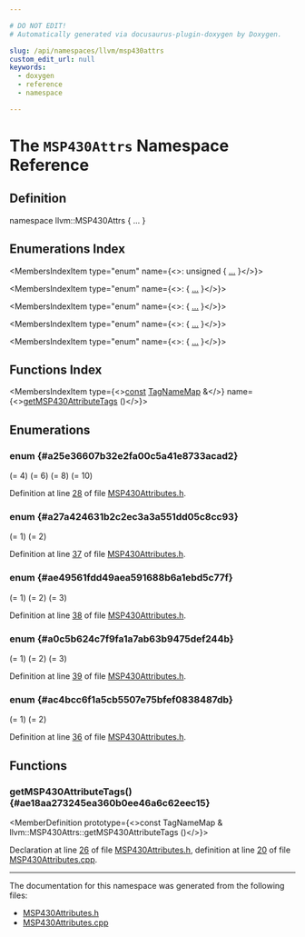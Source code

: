 ```yaml
---

# DO NOT EDIT!
# Automatically generated via docusaurus-plugin-doxygen by Doxygen.

slug: /api/namespaces/llvm/msp430attrs
custom_edit_url: null
keywords:
  - doxygen
  - reference
  - namespace

---
```





# The `MSP430Attrs` Namespace Reference

<DoxygenPage pluginConfig={pluginConfig}>



## Definition

<CodeBlock>namespace llvm::MSP430Attrs &#123; ... &#125;</CodeBlock>

## Enumerations Index

<MembersIndex>

<MembersIndexItem
  type="enum"
  name={<>: unsigned &#123; <a href="#a25e36607b32e2fa00c5a41e8733acad2">...</a> &#125;</>}>
</MembersIndexItem>

<MembersIndexItem
  type="enum"
  name={<>:  &#123; <a href="#a27a424631b2c2ec3a3a551dd05c8cc93">...</a> &#125;</>}>
</MembersIndexItem>

<MembersIndexItem
  type="enum"
  name={<>:  &#123; <a href="#ae49561fdd49aea591688b6a1ebd5c77f">...</a> &#125;</>}>
</MembersIndexItem>

<MembersIndexItem
  type="enum"
  name={<>:  &#123; <a href="#a0c5b624c7f9fa1a7ab63b9475def244b">...</a> &#125;</>}>
</MembersIndexItem>

<MembersIndexItem
  type="enum"
  name={<>:  &#123; <a href="#ac4bcc6f1a5cb5507e75bfef0838487db">...</a> &#125;</>}>
</MembersIndexItem>

</MembersIndex>

## Functions Index

<MembersIndex>

<MembersIndexItem
  type={<><a href="/docs/api/files/lib/lib/target/lib/target/aarch64/aarch64promoteconstant-cpp/#a90f8350fecae261c25be85d38b451bff">const</a> <a href="/docs/api/namespaces/llvm/#a8ba0ebd86185aea94f29ed853c4dd97f">TagNameMap</a> &amp;</>}
  name={<><a href="#ae18aa273245ea360b0ee46a6c62eec15">getMSP430AttributeTags</a> ()</>}>
</MembersIndexItem>

</MembersIndex>


<SectionDefinition>

## Enumerations

### enum  {#a25e36607b32e2fa00c5a41e8733acad2}

<MemberDefinition
  prototype="enum llvm::MSP430Attrs::AttrType : unsigned">

<EnumerationList title="Enumeration values">

<Link id="a25e36607b32e2fa00c5a41e8733acad2a4d25d5b65af344dd4b939cb17406b6b0" />
<EnumerationListItem name="TagISA">
 (= 4)
</EnumerationListItem>

<Link id="a25e36607b32e2fa00c5a41e8733acad2aaf6ddc682decf3aab85a609719eec5ef" />
<EnumerationListItem name="TagCodeModel">
 (= 6)
</EnumerationListItem>

<Link id="a25e36607b32e2fa00c5a41e8733acad2a0c699a7ac7fd7947ab3740b46c70f9fc" />
<EnumerationListItem name="TagDataModel">
 (= 8)
</EnumerationListItem>

<Link id="a25e36607b32e2fa00c5a41e8733acad2a41c266908e316f3f3a96f955b4ff8d24" />
<EnumerationListItem name="TagEnumSize">
 (= 10)
</EnumerationListItem>

</EnumerationList>

Definition at line <a href="/docs/api/files/include/include/llvm/include/llvm/support/msp430attributes-h/#l00028">28</a> of file <a href="/docs/api/files/include/include/llvm/include/llvm/support/msp430attributes-h">MSP430Attributes.h</a>.
</MemberDefinition>

### enum  {#a27a424631b2c2ec3a3a551dd05c8cc93}

<MemberDefinition
  prototype="enum llvm::MSP430Attrs::CodeModel ">

<EnumerationList title="Enumeration values">

<Link id="a27a424631b2c2ec3a3a551dd05c8cc93af6e6e0940c30b36b2642e2cb54710d79" />
<EnumerationListItem name="CMSmall">
 (= 1)
</EnumerationListItem>

<Link id="a27a424631b2c2ec3a3a551dd05c8cc93a54b0570aa611ac6050c23713f460c062" />
<EnumerationListItem name="CMLarge">
 (= 2)
</EnumerationListItem>

</EnumerationList>

Definition at line <a href="/docs/api/files/include/include/llvm/include/llvm/support/msp430attributes-h/#l00037">37</a> of file <a href="/docs/api/files/include/include/llvm/include/llvm/support/msp430attributes-h">MSP430Attributes.h</a>.
</MemberDefinition>

### enum  {#ae49561fdd49aea591688b6a1ebd5c77f}

<MemberDefinition
  prototype="enum llvm::MSP430Attrs::DataModel ">

<EnumerationList title="Enumeration values">

<Link id="ae49561fdd49aea591688b6a1ebd5c77faae0077abe3b8ebb1e7b7ff9e7530ced5" />
<EnumerationListItem name="DMSmall">
 (= 1)
</EnumerationListItem>

<Link id="ae49561fdd49aea591688b6a1ebd5c77fa388d98432705e50dd8404060a53f1f56" />
<EnumerationListItem name="DMLarge">
 (= 2)
</EnumerationListItem>

<Link id="ae49561fdd49aea591688b6a1ebd5c77fa999ef519491af4fb819247e7ab8ab9c3" />
<EnumerationListItem name="DMRestricted">
 (= 3)
</EnumerationListItem>

</EnumerationList>

Definition at line <a href="/docs/api/files/include/include/llvm/include/llvm/support/msp430attributes-h/#l00038">38</a> of file <a href="/docs/api/files/include/include/llvm/include/llvm/support/msp430attributes-h">MSP430Attributes.h</a>.
</MemberDefinition>

### enum  {#a0c5b624c7f9fa1a7ab63b9475def244b}

<MemberDefinition
  prototype="enum llvm::MSP430Attrs::EnumSize ">

<EnumerationList title="Enumeration values">

<Link id="a0c5b624c7f9fa1a7ab63b9475def244bab31142dcd2e1e22e6a6148e9c8f0ef56" />
<EnumerationListItem name="ESSmall">
 (= 1)
</EnumerationListItem>

<Link id="a0c5b624c7f9fa1a7ab63b9475def244ba6a50ea0fe5682ceafa935181effec39b" />
<EnumerationListItem name="ESInteger">
 (= 2)
</EnumerationListItem>

<Link id="a0c5b624c7f9fa1a7ab63b9475def244ba94e20299f6bf320fc0fe6df07d925f2e" />
<EnumerationListItem name="ESDontCare">
 (= 3)
</EnumerationListItem>

</EnumerationList>

Definition at line <a href="/docs/api/files/include/include/llvm/include/llvm/support/msp430attributes-h/#l00039">39</a> of file <a href="/docs/api/files/include/include/llvm/include/llvm/support/msp430attributes-h">MSP430Attributes.h</a>.
</MemberDefinition>

### enum  {#ac4bcc6f1a5cb5507e75bfef0838487db}

<MemberDefinition
  prototype="enum llvm::MSP430Attrs::ISA ">

<EnumerationList title="Enumeration values">

<Link id="ac4bcc6f1a5cb5507e75bfef0838487dba6ac0d486bed62bb45d2b8eb31f54c04c" />
<EnumerationListItem name="ISAMSP430">
 (= 1)
</EnumerationListItem>

<Link id="ac4bcc6f1a5cb5507e75bfef0838487dbaae190d525d227f1cd4df77ffd22956cd" />
<EnumerationListItem name="ISAMSP430X">
 (= 2)
</EnumerationListItem>

</EnumerationList>

Definition at line <a href="/docs/api/files/include/include/llvm/include/llvm/support/msp430attributes-h/#l00036">36</a> of file <a href="/docs/api/files/include/include/llvm/include/llvm/support/msp430attributes-h">MSP430Attributes.h</a>.
</MemberDefinition>

</SectionDefinition>

<SectionDefinition>

## Functions

### getMSP430AttributeTags() {#ae18aa273245ea360b0ee46a6c62eec15}

<MemberDefinition
  prototype={<>const TagNameMap &amp; llvm::MSP430Attrs::getMSP430AttributeTags ()</>}>

Declaration at line <a href="/docs/api/files/include/include/llvm/include/llvm/support/msp430attributes-h/#l00026">26</a> of file <a href="/docs/api/files/include/include/llvm/include/llvm/support/msp430attributes-h">MSP430Attributes.h</a>, definition at line <a href="/docs/api/files/lib/lib/support/msp430attributes-cpp/#l00020">20</a> of file <a href="/docs/api/files/lib/lib/support/msp430attributes-cpp">MSP430Attributes.cpp</a>.
</MemberDefinition>

</SectionDefinition>

<hr/>

The documentation for this namespace was generated from the following files:

<ul>
<li><a href="/docs/api/files/include/include/llvm/include/llvm/support/msp430attributes-h">MSP430Attributes.h</a></li>
<li><a href="/docs/api/files/lib/lib/support/msp430attributes-cpp">MSP430Attributes.cpp</a></li>
</ul>

</DoxygenPage>
